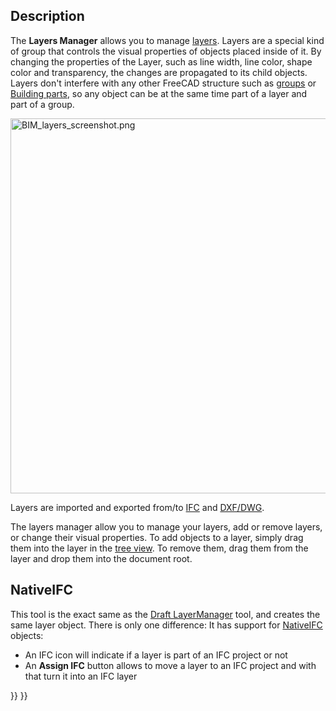 <languages/>
<translate>

<!--T:7-->
{{Docnav
|[[BIM_Classification|Classification]]
|[[BIM_Material|Materials]]
|[[BIM_Workbench|BIM]]
|IconL=BIM_Classification.svg
|IconR=BIM_Material.svg
|IconC=Workbench_BIM.svg
}}

<!--T:1-->
{{GuiCommand
|Name=BIM Layers
|MenuLocation=Manage → Manage layers...
|Workbenches=[[BIM_Workbench|BIM]]
}}

==Description== <!--T:2-->

<!--T:4-->
The '''Layers Manager''' allows you to manage [[Draft_Layer|layers]]. Layers are a special kind of group that controls the visual properties of objects placed inside of it. By changing the properties of the Layer, such as line width, line color, shape color and transparency, the changes are propagated to its child objects. Layers don't interfere with any other FreeCAD structure such as [[Std_Group|groups]] or [[Arch_BuildingPart|Building parts]], so any object can be at the same time part of a layer and part of a group.

</translate>
[[Image:BIM_layers_screenshot.png|600px]]
<translate>
<!--T:9-->
{{Caption|Layers manager}}

<!--T:5-->
Layers are imported and exported from/to [[Arch_IFC|IFC]] and [[Draft_DXF|DXF/DWG]].

<!--T:6-->
The layers manager allow you to manage your layers, add or remove layers, or change their visual properties. To add objects to a layer, simply drag them into the layer in the [[Tree_view|tree view]]. To remove them, drag them from the layer and drop them into the document root.

==NativeIFC== <!--T:10-->

<!--T:11-->
This tool is the exact same as the [[Draft LayerManager]] tool, and creates the same layer object. There is only one difference: It has support for [[NativeIFC]] objects:

<!--T:12-->
* An IFC icon will indicate if a layer is part of an IFC project or not
* An '''Assign IFC''' button allows to move a layer to an IFC project and with that turn it into an IFC layer


<!--T:8-->
{{Docnav
|[[BIM_Classification|Classification]]
|[[BIM_Material|Material]]
|[[BIM_Workbench|BIM]]
|IconL=BIM_Classification.svg
|IconR=BIM_Material.svg
|IconC=Workbench_BIM.svg
}}

</translate>
{{BIM_Tools_navi{{#translation:}}}}
{{Userdocnavi{{#translation:}}}}
